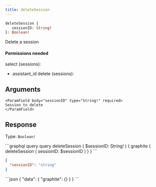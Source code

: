 ```yaml
---
title: deleteSession
---
```


```graphql
deleteSession {
   sessionID: String! 
}: Boolean!
```

Delete a session

#### Permissions needed

select (sessions):
- assistant_id
delete (sessions):


## Arguments



    <ParamField body="sessionID" type="String!" required>
    Session to delete
    </ParamField>



## Response

Type: `Boolean!`






<RequestExample>
```graphql query
query deleteSession (
  $sessionID: String!
) {
  graphite {
    deleteSession (
      sessionID: $sessionID
    )
  }
}
```

```json variables
{
  "sessionID": "string"
}
```
</RequestExample>

<ResponseExample>
```json
{
  "data": {
    "graphite": {}
  }
}
```
</ResponseExample>
